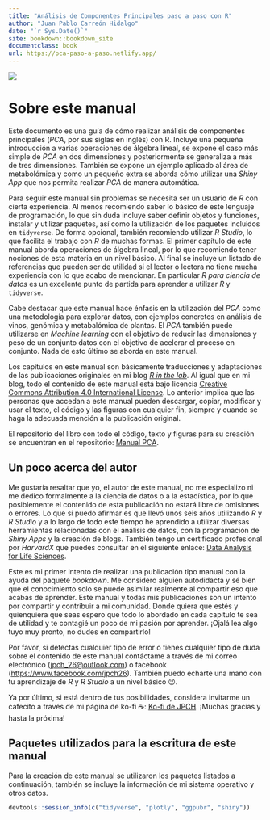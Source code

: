 ```yaml
---
title: "Análisis de Componentes Principales paso a paso con R"
author: "Juan Pablo Carreón Hidalgo"
date: "`r Sys.Date()`"
site: bookdown::bookdown_site
documentclass: book
url: https://pca-paso-a-paso.netlify.app/
---
```


![](imagenes/cover.jpg)

# Sobre este manual

Este documento es una guía de cómo realizar análisis de componentes principales (*PCA*, por sus siglas en inglés) con R. Incluye una pequeña introducción a varias operaciones de álgebra lineal, se expone el caso más simple de *PCA* en dos dimensiones y posteriormente se generaliza a más de tres dimensiones. También se expone un ejemplo aplicado al área de metabolómica y como un pequeño extra se aborda cómo utilizar una *Shiny App* que nos permita realizar *PCA* de manera automática.

Para seguir este manual sin problemas se necesita ser un usuario de *R* con cierta experiencia. Al menos recomiendo saber lo básico de este lenguaje de programación, lo que sin duda incluye saber definir objetos y funciones, instalar y utilizar paquetes, así como la utilización de los paquetes incluidos en `tidyverse`. De forma opcional, también recomiendo utilizar *R Studio*, lo que facilita el trabajo con *R* de muchas formas. El primer capítulo de este manual aborda operaciones de álgebra lineal, por lo que recomiendo tener nociones de esta materia en un nivel básico. Al final se incluye un listado de referencias que pueden ser de utilidad si el lector o lectora no tiene mucha experiencia con lo que acabo de mencionar. En particular *R para ciencia de datos* es un excelente punto de partida para aprender a utilizar *R* y `tidyverse`.

Cabe destacar que este manual hace énfasis en la utilización del *PCA* como una metodología para explorar datos, con ejemplos concretos en análisis de vinos, genómica y metabalómica de plantas. El *PCA* también puede utilizarse en *Machine learning* con el objetivo de reducir las dimensiones y peso de un conjunto datos con el objetivo de acelerar el proceso en conjunto. Nada de esto último se aborda en este manual.

Los capítulos en este manual son básicamente traducciones y adaptaciones de las publicaciones originales en mi blog <a href="https://r-inthelab.net/" target="_blank">*R in the lab*</a>. Al igual que en mi blog, todo el contenido de este manual está bajo licencia [Creative Commons Attribution 4.0 International License](http://creativecommons.org/licenses/by/4.0/). Lo anterior implica que las personas que accedan a este manual pueden descargar, copiar, modificar y usar el texto, el código y las figuras con cualquier fin, siempre y cuando se haga la adecuada mención a la publicación original.

El repositorio del libro con todo el código, texto y figuras para su creación se encuentran en el repositorio: <a href="https://github.com/ciencia-libre/Manual-PCA" target="_blank">Manual PCA</a>.

## Un poco acerca del autor

Me gustaría resaltar que yo, el autor de este manual, no me especializo ni me dedico formalmente a la ciencia de datos o a la estadística, por lo que posiblemente el contenido de esta publicación no estará libre de omisiones o errores. Lo que sí puedo afirmar es que llevó unos seis años utilizando *R* y *R Studio* y a lo largo de todo este tiempo he aprendido a utilizar diversas herramientas relacionadas con el análisis de datos, con la programación de *Shiny Apps* y la creación de blogs. También tengo un certificado profesional por *HarvardX* que puedes consultar en el siguiente enlace: <a href="https://credentials.edx.org/credentials/9a960e8e8f9b42a39bb4695935dd7031/" target="_blank">Data Analysis for Life Sciences</a>.

Este es mi primer intento de realizar una publicación tipo manual con la ayuda del paquete *bookdown*. Me considero alguien autodidacta y sé bien que el conocimiento solo se puede asimilar realmente al compartir eso que acabas de aprender. Este manual y todas mis publicaciones son un intento por compartir y contribuir a mi comunidad. Donde quiera que estés y quienquiera que seas espero que todo lo abordado en cada capítulo te sea de utilidad y te contagié un poco de mi pasión por aprender. ¡Ojalá lea algo tuyo muy pronto, no dudes en compartirlo!

Por favor, si detectas cualquier tipo de error o tienes cualquier tipo de duda sobre el contenido de este manual contáctame a través de mi correo electrónico ([jpch_26\@outlook.com](mailto:jpch_26@outlook.com){.email}) o facebook (<https://www.facebook.com/jpch26>). También puedo echarte una mano con tu aprendizaje de *R* y *R Studio* a un nivel básico 😉.

Ya por último, si está dentro de tus posibilidades, considera invitarme un cafecito a través de mi página de ko-fi ☕: <a href="https://ko-fi.com/juanpach" target="_blank">Ko-fi de JPCH</a>. ¡Muchas gracias y hasta la próxima!

## Paquetes utilizados para la escritura de este manual

Para la creación de este manual se utilizaron los paquetes listados a continuación, también se incluye la información de mi sistema operativo y otros datos.

```r
devtools::session_info(c("tidyverse", "plotly", "ggpubr", "shiny"))
```
